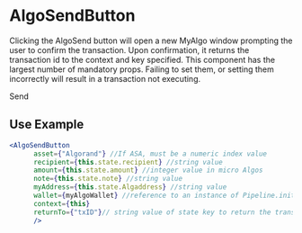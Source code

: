 # AlgoSendButton

Clicking the AlgoSend button will open a new MyAlgo window prompting the user to confirm the transaction. Upon confirmation, it returns the transaction id to the context and key specified. This component has the largest number of mandatory props. Failing to set them, or setting them incorrectly will result in a transaction not executing.


<UPortButton>Send</UPortButton>

## Use Example
```jsx
<AlgoSendButton
      asset={"Algorand"} //If ASA, must be a numeric index value
      recipient={this.state.recipient} //string value
      amount={this.state.amount} //integer value in micro Algos
      note={this.state.note} //string value
      myAddress={this.state.Algaddress} //string value
      wallet={myAlgoWallet} //reference to an instance of Pipeline.init(); that is called ONCE when the app is initialized
      context={this}
      returnTo={"txID"}// string value of state key to return the transaction id
      />
```